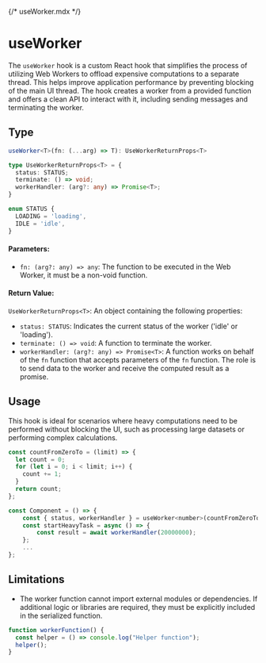 {/* useWorker.mdx */}


<Meta title="Custom Hooks/useWorker"/>

# useWorker

The `useWorker` hook is a custom React hook that simplifies the process of utilizing Web Workers to offload expensive computations to a separate thread.
 This helps improve application performance by preventing blocking of the main UI thread. The hook creates a worker from a provided function and 
  offers a clean API to interact with it, including sending messages and terminating the worker.


## Type
```typescript
useWorker<T>(fn: (...arg) => T): UseWorkerReturnProps<T> 

type UseWorkerReturnProps<T> = {
  status: STATUS;
  terminate: () => void;
  workerHandler: (arg?: any) => Promise<T>;
}

enum STATUS {
  LOADING = 'loading',
  IDLE = 'idle',
}

```
#### Parameters:
- `fn: (arg?: any) => any`: The function to be executed in the Web Worker, it must be a non-void function.

#### Return Value:

`UseWorkerReturnProps<T>`: An object containing the following properties:
- `status: STATUS`: Indicates the current status of the worker ('idle' or 'loading').
- `terminate: () => void`: A function to terminate the worker.
- `workerHandler: (arg?: any) => Promise<T>`: A function works on behalf of the `fn` function that accepts parameters of the `fn` function. 
The role is to send data to the worker and receive the computed result as a promise.

## Usage
This hook is ideal for scenarios where heavy computations need to be performed without blocking the UI, such as processing large datasets or 
performing complex calculations.

```javascript
const countFromZeroTo = (limit) => {
  let count = 0;
  for (let i = 0; i < limit; i++) {
    count += 1;
  }
  return count;
};

const Component = () => {
    const { status, workerHandler } = useWorker<number>(countFromZeroTo);
    const startHeavyTask = async () => {
        const result = await workerHandler(20000000);
    };
    ...
};

```
## Limitations
- The worker function cannot import external modules or dependencies. 
If additional logic or libraries are required, they must be explicitly included in the serialized function.
```javascript
function workerFunction() {
  const helper = () => console.log("Helper function");
  helper();
}

```


